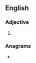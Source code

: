 ==English==

===Adjective===
{{head|en|adjective superlative form}}

# {{en-superlative of|base}}

===Anagrams===
* {{anagrams|en|basset|bastes|beasts|esbats}}